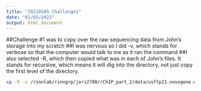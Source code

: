```yaml
---
title: "20220105_Challenge1"
date: "01/05/2022"
output: html_document
---
```


##Challenge #1 was to copy over the raw sequencing data from John's storage into my scratch
##I was nervous so I did -v, which stands for verbose so that the computer would talk to me as it ran the command
##I also selected -R, which then copied what was in each of John's files. It stands for recursive, which means it will dig into the directory, not just copy the first level of the directory. 

```BASH

cp -R -v /rinnlab/rinngrp/jori2700/rChIP_part_2/data/usftp21.novogene.com/raw_data /scratch/Shares/rinn/tenaya/rChIP/rawdata/JR2976_JR2987

```


